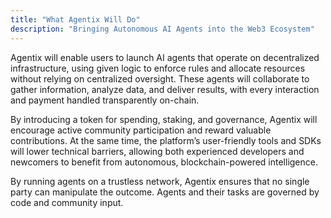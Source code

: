 ```yaml
---
title: "What Agentix Will Do"
description: "Bringing Autonomous AI Agents into the Web3 Ecosystem"
---
```


Agentix will enable users to launch AI agents that operate on decentralized infrastructure, using given logic to enforce rules and allocate resources without relying on centralized oversight. These agents will collaborate to gather information, analyze data, and deliver results, with every interaction and payment handled transparently on-chain.

By introducing a token for spending, staking, and governance, Agentix will encourage active community participation and reward valuable contributions. At the same time, the platform’s user-friendly tools and SDKs will lower technical barriers, allowing both experienced developers and newcomers to benefit from autonomous, blockchain-powered intelligence.

<Info>
  By running agents on a trustless network, Agentix ensures that no single party can manipulate the outcome. Agents and their tasks are governed by code and community input.
</Info>